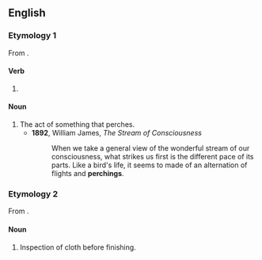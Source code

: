 ==English==

===Etymology 1===
From {{m|en|perch}}.

====Verb====
{{head|en|verb form}}

# {{present participle of|perch|lang=en|nocat=1}}

====Noun====
{{en-noun}}

# The act of something that perches.
#* '''1892''', William James, ''The Stream of Consciousness''
#*: When we take a general view of the wonderful stream of our consciousness, what strikes us first is the different pace of its parts. Like a bird's life, it seems to made of an alternation of flights and '''perchings'''.

===Etymology 2===
From {{m|en|perch||a rack over which cloth is suspended for inspection}}.

====Noun====
{{en-noun|-}}

# {{lb|en|textiles}} Inspection of cloth before finishing.